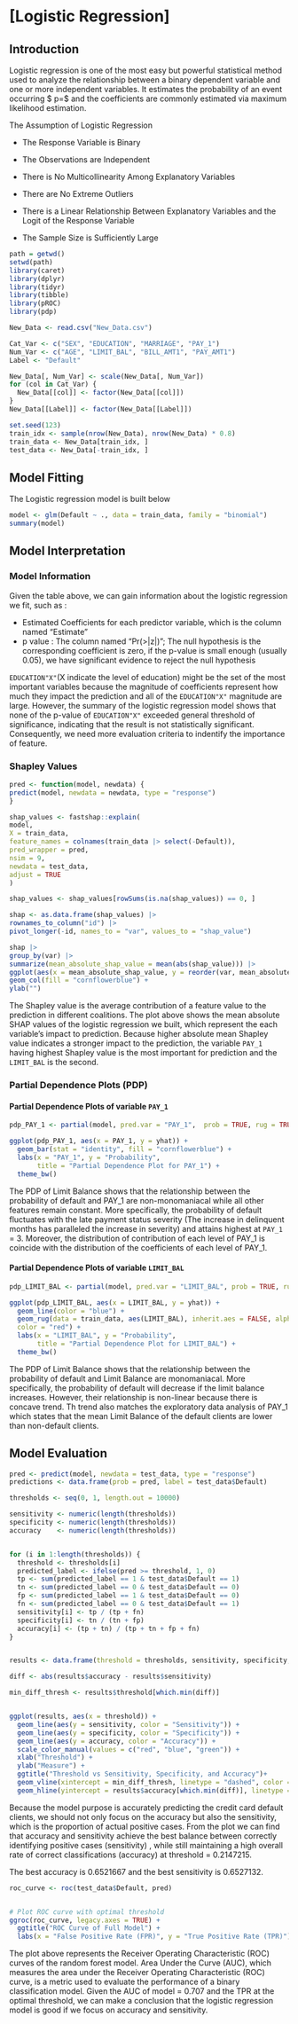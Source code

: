 # [Logistic Regression]


## Introduction

Logistic regression is one of the most easy but powerful statistical method used to analyze the relationship between a binary dependent variable and one or more independent variables. It estimates the probability of an event occurring $ p=\frac{1}{1+exp(-(\beta_0+\beta_1X_1+...))}$ and the coefficients are commonly estimated via maximum likelihood estimation. 

The Assumption of Logistic Regression

- The Response Variable is Binary

- The Observations are Independent

- There is No Multicollinearity Among Explanatory Variables

- There are No Extreme Outliers

- There is a Linear Relationship Between Explanatory Variables and the Logit of the Response Variable

- The Sample Size is Sufficiently Large

```r
path = getwd()
setwd(path)
library(caret)
library(dplyr)
library(tidyr)
library(tibble)
library(pROC)
library(pdp)
```


```r
New_Data <- read.csv("New_Data.csv")

Cat_Var <- c("SEX", "EDUCATION", "MARRIAGE", "PAY_1")
Num_Var <- c("AGE", "LIMIT_BAL", "BILL_AMT1", "PAY_AMT1")
Label <- "Default"

New_Data[, Num_Var] <- scale(New_Data[, Num_Var])
for (col in Cat_Var) {
  New_Data[[col]] <- factor(New_Data[[col]])
}
New_Data[[Label]] <- factor(New_Data[[Label]])

set.seed(123)
train_idx <- sample(nrow(New_Data), nrow(New_Data) * 0.8)
train_data <- New_Data[train_idx, ]
test_data <- New_Data[-train_idx, ]
```



## Model Fitting


The Logistic regression model is built below

```r
model <- glm(Default ~ ., data = train_data, family = "binomial")
summary(model)
```

## Model Interpretation

### Model Information
Given the table above, we can gain information about the logistic regression we fit, such as :


- Estimated Coefficients for each predictor variable, which is the column named "Estimate"
- p value : The column named "Pr(>|z|)"; The null hypothesis is the corresponding coefficient is zero, if the p-value is small enough (usually 0.05), we have significant evidence to reject the null hypothesis

 `EDUCATION"X"`(X indicate the level of education) might be the set of the most important variables because the magnitude of coefficients represent how much they impact the prediction and all of the `EDUCATION"X"` magnitude are large. However, the summary of the logistic regression model shows that none of the p-value of `EDUCATION"X"` exceeded general threshold of significance, indicating that the result is not statistically significant. Consequently, we need more evaluation criteria to indentify the importance of feature.

### Shapley Values

```r
pred <- function(model, newdata) {
predict(model, newdata = newdata, type = "response")
}

shap_values <- fastshap::explain(
model,
X = train_data,
feature_names = colnames(train_data |> select(-Default)),
pred_wrapper = pred,
nsim = 9,
newdata = test_data,
adjust = TRUE
)

shap_values <- shap_values[rowSums(is.na(shap_values)) == 0, ]

shap <- as.data.frame(shap_values) |>
rownames_to_column("id") |>
pivot_longer(-id, names_to = "var", values_to = "shap_value")

shap |>
group_by(var) |>
summarize(mean_absolute_shap_value = mean(abs(shap_value))) |>
ggplot(aes(x = mean_absolute_shap_value, y = reorder(var, mean_absolute_shap_value))) +
geom_col(fill = "cornflowerblue") +
ylab("")

```

The Shapley value is the average contribution of a feature value to the prediction in different coalitions. The plot above shows the mean absolute SHAP values of the logistic regression we built, which represent the each variable's impact to prediction. Because higher absolute mean Shapley value indicates a stronger impact to the prediction, the variable `PAY_1` having highest Shapley value is the most important for prediction and the `LIMIT_BAL` is the second. 

### Partial Dependence Plots (PDP)

#### Partial Dependence Plots of variable `PAY_1`

```r
pdp_PAY_1 <- partial(model, pred.var = "PAY_1",  prob = TRUE, rug = TRUE)

ggplot(pdp_PAY_1, aes(x = PAY_1, y = yhat)) +
  geom_bar(stat = "identity", fill = "cornflowerblue") +
  labs(x = "PAY_1", y = "Probability",
       title = "Partial Dependence Plot for PAY_1") +
  theme_bw()

```

The PDP of Limit Balance shows that the relationship between the probability of default and PAY_1 are non-monomaniacal while all other features remain constant. More specifically, the probability of default fluctuates with the late payment status severity (The increase in delinquent months has paralleled the increase in severity) and attains highest at `PAY_1` = 3. Moreover, the distribution of contribution of each level of PAY_1 is coincide with the distribution of the coefficients of each level of PAY_1.

#### Partial Dependence Plots of variable `LIMIT_BAL`

```r
pdp_LIMIT_BAL <- partial(model, pred.var = "LIMIT_BAL", prob = TRUE, rug = TRUE)

ggplot(pdp_LIMIT_BAL, aes(x = LIMIT_BAL, y = yhat)) +
  geom_line(color = "blue") +
  geom_rug(data = train_data, aes(LIMIT_BAL), inherit.aes = FALSE, alpha = .5,
  color = "red") +
  labs(x = "LIMIT_BAL", y = "Probability",
       title = "Partial Dependence Plot for LIMIT_BAL") +
  theme_bw()
```

The PDP of Limit Balance shows that the relationship between the probability of default and Limit Balance are monomaniacal. More specifically, the probability of default will decrease if the limit balance increases. However, their relationship is non-linear because there is concave trend. Th trend also matches the exploratory data analysis of PAY_1 which states that the mean Limit Balance of the default clients are lower than non-default clients.


## Model Evaluation


```r
pred <- predict(model, newdata = test_data, type = "response")
predictions <- data.frame(prob = pred, label = test_data$Default)

thresholds <- seq(0, 1, length.out = 10000)

sensitivity <- numeric(length(thresholds))
specificity <- numeric(length(thresholds))
accuracy    <- numeric(length(thresholds))


for (i in 1:length(thresholds)) {
  threshold <- thresholds[i]
  predicted_label <- ifelse(pred >= threshold, 1, 0)
  tp <- sum(predicted_label == 1 & test_data$Default == 1)
  tn <- sum(predicted_label == 0 & test_data$Default == 0)
  fp <- sum(predicted_label == 1 & test_data$Default == 0)
  fn <- sum(predicted_label == 0 & test_data$Default == 1)
  sensitivity[i] <- tp / (tp + fn)
  specificity[i] <- tn / (tn + fp)
  accuracy[i] <- (tp + tn) / (tp + tn + fp + fn)
}


results <- data.frame(threshold = thresholds, sensitivity, specificity, accuracy)

diff <- abs(results$accuracy - results$sensitivity)

min_diff_thresh <- results$threshold[which.min(diff)]


ggplot(results, aes(x = threshold)) +
  geom_line(aes(y = sensitivity, color = "Sensitivity")) +
  geom_line(aes(y = specificity, color = "Specificity")) +
  geom_line(aes(y = accuracy, color = "Accuracy")) +
  scale_color_manual(values = c("red", "blue", "green")) +
  xlab("Threshold") +
  ylab("Measure") +
  ggtitle("Threshold vs Sensitivity, Specificity, and Accuracy")+
  geom_vline(xintercept = min_diff_thresh, linetype = "dashed", color = "black") +
  geom_hline(yintercept = results$accuracy[which.min(diff)], linetype = "dashed", color = "black")

```

Because the model purpose is accurately predicting the credit card default clients, we should not only focus on the accuracy but also the sensitivity, which is the proportion of actual positive cases. From the plot we can find that accuracy and sensitivity achieve the best balance between correctly identifying positive cases (sensitivity) , while still maintaining a high overall rate of correct classifications (accuracy) at threshold = 0.2147215.

The best accuracy is 0.6521667 and the best sensitivity is 0.6527132.


```r
roc_curve <- roc(test_data$Default, pred) 


# Plot ROC curve with optimal threshold
ggroc(roc_curve, legacy.axes = TRUE) +
  ggtitle("ROC Curve of Full Model") +
  labs(x = "False Positive Rate (FPR)", y = "True Positive Rate (TPR)")
```

The plot above represents the Receiver Operating Characteristic (ROC) curves of the random forest model. Area Under the Curve (AUC), which measures the area under the Receiver Operating Characteristic (ROC) curve, is a metric used to evaluate the performance of a binary classification model. Given the AUC of model = 0.707 and the TPR at the optimal threshold, we can make a conclusion that the logistic regression model is good if we focus on accuracy and sensitivity. 